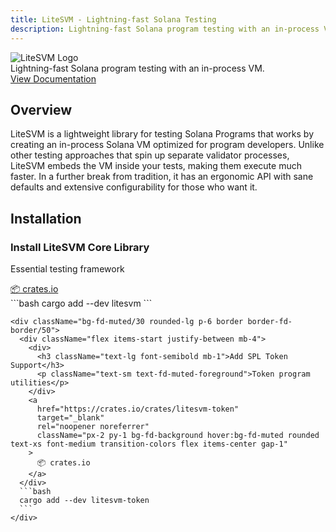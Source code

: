 ```yaml
---
title: LiteSVM - Lightning-fast Solana Testing
description: Lightning-fast Solana program testing with an in-process VM. Test your programs 10x faster without network overhead or validator processes.
---
```



<div className="flex flex-col items-center justify-center text-center px-6 py-12 md:py-16">
  <div className="mb-6">
    <Image
      src="/litesvm-logo.png"
      alt="LiteSVM Logo"
      width={200}
      height={200}
      className="drop-shadow-xl"
    />
  </div>

<div className="text-lg text-fd-muted-foreground mb-4 max-w-2xl">
  Lightning-fast Solana program testing with an in-process VM.
</div>

<div className="mt-6">
  <a
    href="/docs/getting-started"
    className="px-5 py-2 text-sm bg-[#E8684A] text-white font-semibold rounded-lg hover:bg-[#D15A3E] transition-all shadow-lg hover:shadow-xl inline-block"
  >
    View Documentation
  </a>
</div>

</div>

<div className="mt-2 mb-8">
  <div className="bg-fd-muted/50 rounded-lg p-8 mx-auto">
    <h2 className="text-2xl font-bold text-left mb-6 text-[#E8684A]">
      Overview
    </h2>
    <div className="mb-4">
      LiteSVM is a lightweight library for testing Solana Programs that works by
      creating an in-process Solana VM optimized for program developers. Unlike
      other testing approaches that spin up separate validator processes,
      LiteSVM embeds the VM inside your tests, making them execute much faster.
      In a further break from tradition, it has an ergonomic API with sane
      defaults and extensive configurability for those who want it.
    </div>
  </div>
</div>

<div className="px-6 mb-12">
  <h2 className="text-2xl font-bold text-left mb-8 text-[#E8684A]">
    Installation
  </h2>
  
  <div className="flex flex-col gap-6">
    <div className="bg-fd-muted/30 rounded-lg p-6 border border-fd-border/50">
      <div className="flex items-start justify-between mb-4">
        <div>
          <h3 className="text-lg font-semibold mb-1">Install LiteSVM Core Library</h3>
          <p className="text-sm text-fd-muted-foreground">Essential testing framework</p>
        </div>
        <a
          href="https://crates.io/crates/litesvm"
          target="_blank"
          rel="noopener noreferrer"
          className="px-2 py-1 bg-fd-background hover:bg-fd-muted rounded text-xs font-medium transition-colors flex items-center gap-1"
        >
          📦 crates.io
        </a>
      </div>
      ```bash
      cargo add --dev litesvm
      ```
    </div>

    <div className="bg-fd-muted/30 rounded-lg p-6 border border-fd-border/50">
      <div className="flex items-start justify-between mb-4">
        <div>
          <h3 className="text-lg font-semibold mb-1">Add SPL Token Support</h3>
          <p className="text-sm text-fd-muted-foreground">Token program utilities</p>
        </div>
        <a
          href="https://crates.io/crates/litesvm-token"
          target="_blank"
          rel="noopener noreferrer"
          className="px-2 py-1 bg-fd-background hover:bg-fd-muted rounded text-xs font-medium transition-colors flex items-center gap-1"
        >
          📦 crates.io
        </a>
      </div>
      ```bash
      cargo add --dev litesvm-token
      ```
    </div>

  </div>
</div>
